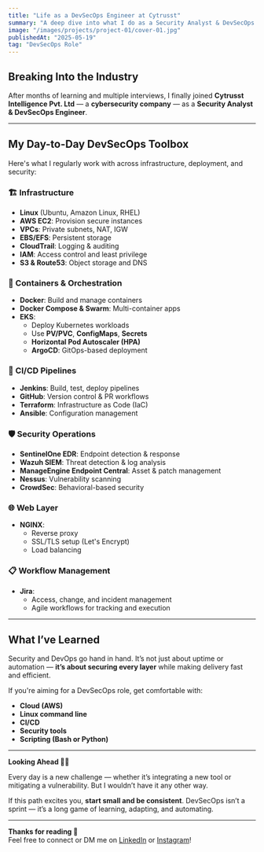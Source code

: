 ```yaml
---
title: "Life as a DevSecOps Engineer at Cytrusst"
summary: "A deep dive into what I do as a Security Analyst & DevSecOps Engineer, including the tools and services I use daily."
image: "/images/projects/project-01/cover-01.jpg"
publishedAt: "2025-05-19"
tag: "DevSecOps Role"
---
```


## Breaking Into the Industry

After months of learning and multiple interviews, I finally joined **Cytrusst Intelligence Pvt. Ltd** — a **cybersecurity company** — as a **Security Analyst & DevSecOps Engineer**.

---

## My Day-to-Day DevSecOps Toolbox

Here's what I regularly work with across infrastructure, deployment, and security:

### 🏗️ Infrastructure

- **Linux** (Ubuntu, Amazon Linux, RHEL)
- **AWS EC2**: Provision secure instances
- **VPCs**: Private subnets, NAT, IGW
- **EBS/EFS**: Persistent storage
- **CloudTrail**: Logging & auditing
- **IAM**: Access control and least privilege
- **S3 & Route53**: Object storage and DNS

### 🐳 Containers & Orchestration

- **Docker**: Build and manage containers
- **Docker Compose & Swarm**: Multi-container apps
- **EKS**:
  - Deploy Kubernetes workloads
  - Use **PV/PVC**, **ConfigMaps**, **Secrets**
  - **Horizontal Pod Autoscaler (HPA)**
  - **ArgoCD**: GitOps-based deployment

### 🔁 CI/CD Pipelines

- **Jenkins**: Build, test, deploy pipelines
- **GitHub**: Version control & PR workflows
- **Terraform**: Infrastructure as Code (IaC)
- **Ansible**: Configuration management

### 🛡️ Security Operations

- **SentinelOne EDR**: Endpoint detection & response
- **Wazuh SIEM**: Threat detection & log analysis
- **ManageEngine Endpoint Central**: Asset & patch management
- **Nessus**: Vulnerability scanning
- **CrowdSec**: Behavioral-based security

### 🌐 Web Layer

- **NGINX**:
  - Reverse proxy
  - SSL/TLS setup (Let's Encrypt)
  - Load balancing

### 📋 Workflow Management

- **Jira**:
  - Access, change, and incident management
  - Agile workflows for tracking and execution

---

## What I’ve Learned

Security and DevOps go hand in hand. It’s not just about uptime or automation — **it’s about securing every layer** while making delivery fast and efficient.

If you're aiming for a DevSecOps role, get comfortable with:

- **Cloud (AWS)**
- **Linux command line**
- **CI/CD**
- **Security tools**
- **Scripting (Bash or Python)**

---

**Looking Ahead 👨‍💻**

Every day is a new challenge — whether it’s integrating a new tool or mitigating a vulnerability. But I wouldn’t have it any other way.

If this path excites you, **start small and be consistent**. DevSecOps isn’t a sprint — it’s a long game of learning, adapting, and automating.

---

**Thanks for reading 🚀**  
Feel free to connect or DM me on [LinkedIn](https://www.linkedin.com) or [Instagram](https://www.instagram.com)!
